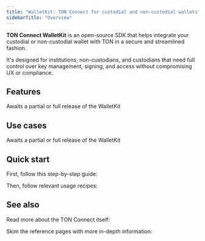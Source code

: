 ```yaml
---
title: "WalletKit: TON Connect for custodial and non-custodial wallets"
sidebarTitle: "Overview"
---
```


**TON Connect WalletKit** is an open-source SDK that helps integrate your custodial or non-custodial wallet with TON in a secure and streamlined fashion.

It's designed for institutions, non-custodians, and custodians that need full control over key management, signing, and access without compromising UX or compliance.

## Features

<Note>Awaits a partial or full release of the WalletKit</Note>

## Use cases

<Note>Awaits a partial or full release of the WalletKit</Note>

## Quick start

First, follow this step-by-step guide:

<Card
  title="How to integrate a wallet with TON"
  href="/guides/wallet"
/>

Then, follow relevant usage recipes:

<Tabs>
  <Tab
    title="Web"
    icon="globe"
  >
    <Columns
      cols={3}
    >
      <Card
        title="Initialize the kit"
        href="/ecosystem/ton-connect/walletkit/web/init"
      />
    </Columns>
  </Tab>
</Tabs>

## See also

Read more about the TON Connect itself:

<Card
  title="TON Connect overview"
  href="/ecosystem/ton-connect"
/>

Skim the reference pages with more in-depth information:

<Columns cols={2}>
  <Card
    title="TON Connect manifests"
    href="/ecosystem/ton-connect/manifest"
  />

  <Card
    title="@tonconnect/protocol"
    arrow="true"
    href="https://ton-connect.github.io/sdk/modules/_tonconnect_protocol.html"
  />
</Columns>
